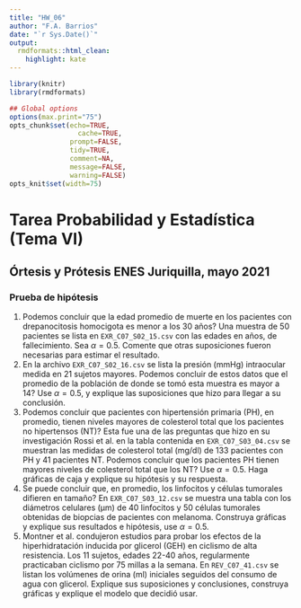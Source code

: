 ```yaml
---
title: "HW_06"
author: "F.A. Barrios"
date: "`r Sys.Date()`"
output:
  rmdformats::html_clean:
    highlight: kate
---
```



```r
library(knitr)
library(rmdformats)

## Global options
options(max.print="75")
opts_chunk$set(echo=TRUE,
	             cache=TRUE,
               prompt=FALSE,
               tidy=TRUE,
               comment=NA,
               message=FALSE,
               warning=FALSE)
opts_knit$set(width=75)
```
# Tarea Probabilidad y Estadística (Tema VI)  
## Órtesis y Prótesis ENES Juriquilla, mayo 2021  
### Prueba de hipótesis  
1. Podemos concluir que la edad promedio de muerte en los pacientes con drepanocitosis homocigota es menor a los 30 años? Una muestra de 50 pacientes se lista en `EXR_C07_S02_15.csv` con las edades en años, de fallecimiento. Sea $\alpha = 0.5$. Comente que otras suposiciones fueron necesarias para estimar el resultado.  
2. En la archivo `EXR_C07_S02_16.csv` se lista la presión (mmHg) intraocular medida en 21 sujetos mayores. Podemos concluir de estos datos que el promedio de la población de donde se tomó esta muestra es mayor a 14? Use $\alpha = 0.5$, y explique las suposiciones que hizo para llegar a su conclusión.  
3. Podemos concluir que pacientes con hipertensión primaria (PH), en promedio, tienen niveles mayores de colesterol total que los pacientes no hipertensos (NT)?  Esta fue una de las preguntas que hizo en su investigación Rossi et al. en la tabla contenida en `EXR_C07_S03_04.csv` se muestran las medidas de colesterol total (mg/dl) de 133 pacientes con PH y 41 pacientes NT.  Podemos concluir que los pacientes PH tienen mayores niveles de colesterol total que los NT? Use $\alpha = 0.5$. Haga gráficas de caja y explique su hipótesis y su respuesta.  
4. Se puede concluir que, en promedio, los linfocitos y células tumorales difieren en tamaño? En `EXR_C07_S03_12.csv` se muestra una tabla con los diámetros celulares (µm) de 40 linfocitos y 50 células tumorales obtenidas de biopcias de pacientes con melanoma. Construya gráficas y explique sus resultados e hipótesis, use $\alpha = 0.5$.  
5. Montner et al. condujeron estudios para probar los efectos de la hiperhidratación inducida por glicerol (GEH) en ciclismo de alta resistencia. Los 11 sujetos, edades 22-40 años, regularmente practicaban ciclismo por 75 millas a la semana. En `REV_C07_41.csv` se listan los volúmenes de orina (ml) iniciales seguidos del consumo de agua con glicerol. Explique sus suposiciones y conclusiones, construya gráficas y explique el modelo que decidió usar.  

